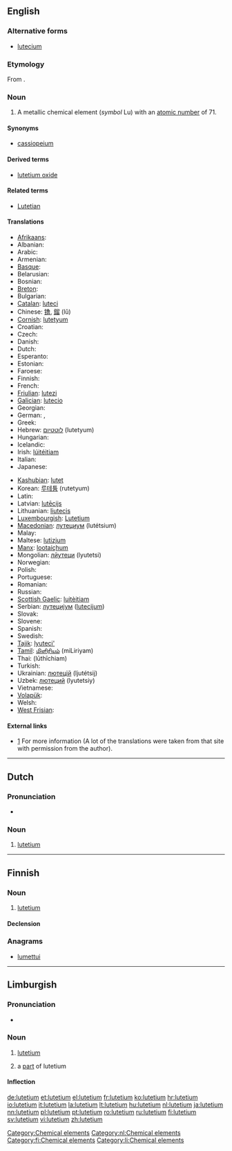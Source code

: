 {{also|Lutetium}}
==English==
{{elements|Lu|ytterbium|Yb|hafnium|Hf}}

===Alternative forms===
* [[lutecium]] {{qualifier|no longer used after 1949, when '''lutetium''' was made the official spelling}}

===Etymology===
From {{etyl|la}} {{term|Lutetia||[[Paris]], the capital of France|lang=la}}.

===Noun===
{{en-noun|-}}
{{wikipedia}}

#  A metallic chemical element (''symbol'' Lu) with an [[atomic number]] of 71.

====Synonyms====
* [[cassiopeium]] {{qualifier|name proposed by [[w:Carl Auer von Welsbach|Baron Carl Auer von Welsbach]], one of the discoverers of lutetium, but rejected}}

====Derived terms====
* [[lutetium oxide]]

====Related terms====
* [[Lutetian]]

====Translations====
{{trans-top|chemical element with atomic number of 71}}
* [[Afrikaans]]: {{t-|af|lutetium|xs=Afrikaans}}
* Albanian: {{t|sq|lutec|xs=Albanian}}
* Arabic: {{t|ar|لوتيتيوم|m|tr=lutítyum}}
* Armenian: {{t-|hy|լուտեցիում|tr=lutecʿium}}
* [[Basque]]: {{t|eu|lutezioa|xs=Basque}}
* Belarusian: {{t|be|лютэцый|m|tr=ljutétsyj|xs=Belarusian}}
* Bosnian: {{t-|bs|lutecij}}
* [[Breton]]: {{t|br|lutesiom|xs=Breton}}
* Bulgarian: {{t-|bg|лютеций|m|tr=ljutétsij}}
* [[Catalan]]: [[luteci]]
* Chinese: [[镥]], [[鎦]] (lǔ)
* [[Cornish]]: [[lutetyum]]
* Croatian: {{t+|hr|lutecij}}
* Czech: {{t+|cs|lutecium}}
* Danish: {{t-|da|lutetium}}
* Dutch: {{t+|nl|lutetium|n}}
* Esperanto: {{t-|eo|lutecio|xs=Esperanto}}
* Estonian: {{t-|et|luteetsium}}
* Faroese: {{t-|fo|lutetium|xs=Faroese}}
* Finnish: {{t+|fi|lutetium}}
* French: {{t+|fr|lutécium|m}}
* [[Friulian]]: [[lutezi]]
* [[Galician]]: [[lutecio]]
* Georgian: {{t|ka|ლუტეციუმი|tr=lutetsiumi|sc=Geor|xs=Georgian}}
* German: {{t+|de|Lutetium|n}}, {{t|de|Cassiopeium|n}} {{qualifier|obsolete}}
* Greek: {{t|el|λουτέτσιο|n|tr=loutétsio}}
* Hebrew: [[לוטטיום]] (lutetyum)
* Hungarian: {{t+|hu|lutécium}}
* Icelandic: {{t|is|lútesín}}
* Irish: [[lúitéitiam]]
* Italian: {{t+|it|lutezio|m}}
* Japanese: {{t+|ja|ルテチウム|tr=rutechiumu}}
{{trans-mid}}
* [[Kashubian]]: [[lutet]]
* Korean: [[루테튬]] (rutetyum)
* Latin: {{t+|la|lutetium}}
* Latvian: [[lutēcijs]]
* Lithuanian: [[liutecis]]
* [[Luxembourgish]]: [[Lutetium]]
* [[Macedonian]]: [[лутециум]] (lutétsium) {{m}}
* Malay: {{t-|ms|lutetium|xs=Malay}}
* Maltese: [[lutizjum]]
* [[Manx]]: [[lootaiçhum]]
* Mongolian: [[лйутеци]] (lyutetsi)
* Norwegian: {{t-|no|lutetium}}
* Polish: {{t+|pl|lutet|m}}
* Portuguese: {{t+|pt|lutécio|m}}
* Romanian: {{t+|ro|lutețiu|n}}
* Russian: {{t+|ru|лютеций|m|tr=ljutétsij}}
* [[Scottish Gaelic]]: [[luitèitiam]]
* Serbian: [[лутециjум]] ([[lutecijum]]) {{m}}
* Slovak: {{t-|sk|lutecium}}
* Slovene: {{t+|sl|lutecij}}
* Spanish: {{t+|es|lutecio|m}}
* Swedish: {{t+|sv|lutetium}}
* [[Tajik]]: [[lyuteci']]
* [[Tamil]]: [[மிளிரியம்]] (miLiriyam)
* Thai: {{Thai|[[ลูทีเชียม]]}} (lūthīchiam)
* Turkish: {{t+|tr|lütesyum}}
* Ukrainian: [[лютецiй]] (ljutétsij) {{m}}
* Uzbek: [[лютеций]] (lyutetsiy)
* Vietnamese: {{t|vi|Luteti|xs=Vietnamese}}
* [[Volapük]]: {{t|vo|lutetin|xs=Volapük}}
* Welsh: {{t|cy|lwtetiwm|xs=Welsh}}
* [[West Frisian]]: {{t-|fy|lutetium|xs=West Frisian}}
{{trans-bottom}}

====External links====
* [http://elements.vanderkrogt.net/elem/lu.html] For more information (A lot of the translations were taken from that site with permission from the author).

[[Category:Chemical elements]]
----

==Dutch==
{{wikipedia|lang=nl}}

===Pronunciation===
* {{audio|Nl-lutetium.ogg|Audio}}

===Noun===
{{infl|nl|noun|g=n}}

#  [[lutetium#English|lutetium]]

[[Category:nl:Chemical elements]]
----

==Finnish==
{{wikipedia|lang=fi}}

===Noun===
{{fi-noun}}

#  [[#English|lutetium]]

====Declension====
{{fi-decl-risti|lutetium}}

===Anagrams===
* [[lumettui#Finnish|lumettui]]

[[Category:fi:Chemical elements]]
----

==Limburgish==

===Pronunciation===
* {{IPA|[ly˧ˈteː˨ʃɔ˧m]|lang=li}}

===Noun===
{{infl|li|noun|g=n}}

# {{uncountable|lang=li}} [[#English|lutetium]]
# a [[part]] of lutetium

====Inflection====
{{li-noun-um|luteti}}

[[Category:li:Chemical elements]]

[[de:lutetium]]
[[et:lutetium]]
[[el:lutetium]]
[[fr:lutetium]]
[[ko:lutetium]]
[[hr:lutetium]]
[[io:lutetium]]
[[it:lutetium]]
[[la:lutetium]]
[[lt:lutetium]]
[[hu:lutetium]]
[[nl:lutetium]]
[[ja:lutetium]]
[[nn:lutetium]]
[[pl:lutetium]]
[[pt:lutetium]]
[[ro:lutetium]]
[[ru:lutetium]]
[[fi:lutetium]]
[[sv:lutetium]]
[[vi:lutetium]]
[[zh:lutetium]]
